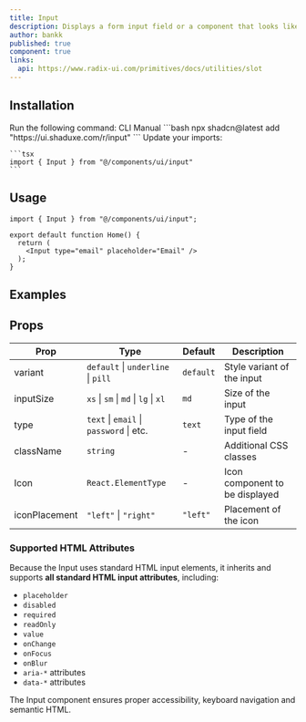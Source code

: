 ```yaml
---
title: Input
description: Displays a form input field or a component that looks like an input field.
author: bankk
published: true
component: true
links:
  api: https://www.radix-ui.com/primitives/docs/utilities/slot
---
```


## Installation

<Steps>
  <Step>
    Run the following command:
    <Tabs defaultValue="cli">
    <TabsList>
      <TabsTrigger value="cli">CLI</TabsTrigger>
      <TabsTrigger value="manual">Manual</TabsTrigger>
    </TabsList>
      <TabsContent value="cli">
        ```bash
        npx shadcn@latest add "https://ui.shaduxe.com/r/input"
        ```
      </TabsContent>
      <TabsContent value="manual">
        <ComponentSource name="input" />
      </TabsContent>
    </Tabs>
  </Step>
  <Step>
    Update your imports:
    
    ```tsx
    import { Input } from "@/components/ui/input"
    ```
  </Step>
</Steps>

## Usage

```tsx {1,5} showLineNumbers
import { Input } from "@/components/ui/input";

export default function Home() {
  return (
    <Input type="email" placeholder="Email" />
  );
}
```

## Examples

<ComponentPreview name="input-demo" />

## Props

| Prop          | Type                                    | Default   | Description                    |
| ------------- | --------------------------------------- | --------- | ------------------------------ |
| variant       | `default` \| `underline` \| `pill`      | `default` | Style variant of the input     |
| inputSize     | `xs` \| `sm` \| `md` \| `lg` \| `xl`    | `md`      | Size of the input              |
| type          | `text` \| `email` \| `password` \| etc. | `text`    | Type of the input field        |
| className     | `string`                                | -         | Additional CSS classes         |
| Icon          | `React.ElementType`                     | -         | Icon component to be displayed |
| iconPlacement | `"left"` \| `"right"`                   | `"left"`  | Placement of the icon          |

### Supported HTML Attributes

Because the Input uses standard HTML input elements, it inherits and supports **all standard HTML input attributes**, including:

- `placeholder`
- `disabled`
- `required`
- `readOnly`
- `value`
- `onChange`
- `onFocus`
- `onBlur`
- `aria-*` attributes
- `data-*` attributes

The Input component ensures proper accessibility, keyboard navigation and semantic HTML.
